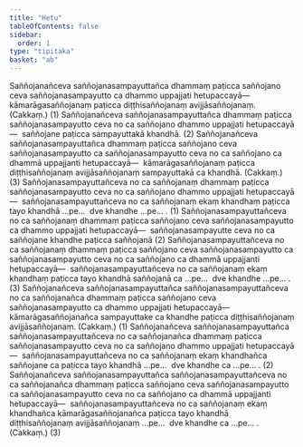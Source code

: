 ```yaml
---
title: "Hetu"
tableOfContents: false
sidebar:
  order: 1
type: "tipitaka"
basket: "ab"
---
```



<DynamicBreadcrumb />

<Division number="100">

<Paragraph number="1571">
Saññojanañceva saññojanasampayuttañca dhammaṃ paṭicca saññojano ceva saññojanasampayutto ca dhammo uppajjati hetupaccayā—  kāmarāgasaññojanaṃ paṭicca diṭṭhisaññojanaṃ avijjāsaññojanaṃ. (Cakkaṃ.) (1)
</Paragraph>

<Paragraph number="1572">
Saññojanañceva saññojanasampayuttañca dhammaṃ paṭicca saññojanasampayutto ceva no ca saññojano dhammo uppajjati hetupaccayā—  saññojane paṭicca sampayuttakā khandhā. (2)
</Paragraph>

<Paragraph number="1573">
Saññojanañceva saññojanasampayuttañca dhammaṃ paṭicca saññojano ceva saññojanasampayutto ca saññojanasampayutto ceva no ca saññojano ca dhammā uppajjanti hetupaccayā—  kāmarāgasaññojanaṃ paṭicca diṭṭhisaññojanaṃ avijjāsaññojanaṃ sampayuttakā ca khandhā. (Cakkaṃ.) (3)
</Paragraph>

</Division>
<Division number="101">

<Paragraph number="1574">
Saññojanasampayuttañceva no ca saññojanaṃ dhammaṃ paṭicca saññojanasampayutto ceva no ca saññojano dhammo uppajjati hetupaccayā—  saññojanasampayuttañceva no ca saññojanaṃ ekaṃ khandhaṃ paṭicca tayo khandhā …pe…  dve khandhe …pe… . (1)
</Paragraph>

<Paragraph number="1575">
Saññojanasampayuttañceva no ca saññojanaṃ dhammaṃ paṭicca saññojano ceva saññojanasampayutto ca dhammo uppajjati hetupaccayā—  saññojanasampayutte ceva no ca saññojane khandhe paṭicca saññojanā (2)
</Paragraph>

<Paragraph number="1576">
Saññojanasampayuttañceva no ca saññojanaṃ dhammaṃ paṭicca saññojano ceva saññojanasampayutto ca saññojanasampayutto ceva no ca saññojano ca dhammā uppajjanti hetupaccayā—  saññojanasampayuttañceva no ca saññojanaṃ ekaṃ khandhaṃ paṭicca tayo khandhā saññojanā ca …pe…  dve khandhe …pe… . (3)
</Paragraph>

</Division>
<Division number="102">

<Paragraph number="1577">
Saññojanañceva saññojanasampayuttañca saññojanasampayuttañceva no ca saññojanañca dhammaṃ paṭicca saññojano ceva saññojanasampayutto ca dhammo uppajjati hetupaccayā—  kāmarāgasaññojanañca sampayuttake ca khandhe paṭicca diṭṭhisaññojanaṃ avijjāsaññojanaṃ. (Cakkaṃ.) (1)
</Paragraph>

<Paragraph number="1578">
Saññojanañceva saññojanasampayuttañca saññojanasampayuttañceva no ca saññojanañca dhammaṃ paṭicca saññojanasampayutto ceva no ca saññojano dhammo uppajjati hetupaccayā—  saññojanasampayuttañceva no ca saññojanaṃ ekaṃ khandhañca saññojane ca paṭicca tayo khandhā …pe…  dve khandhe ca …pe… . (2)
</Paragraph>

<Paragraph number="1579">
Saññojanañceva saññojanasampayuttañca saññojanasampayuttañceva no ca saññojanañca dhammaṃ paṭicca saññojano ceva saññojanasampayutto ca saññojanasampayutto ceva no ca saññojano ca dhammā uppajjanti hetupaccayā—  saññojanasampayuttañceva no ca saññojanaṃ ekaṃ khandhañca kāmarāgasaññojanañca paṭicca tayo khandhā diṭṭhisaññojanaṃ avijjāsaññojanaṃ …pe…  dve khandhe ca …pe… . (Cakkaṃ.) (3)
</Paragraph>
</Division>